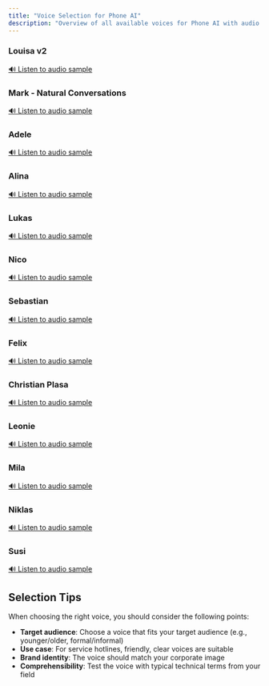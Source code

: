 ```yaml
---
title: "Voice Selection for Phone AI"
description: "Overview of all available voices for Phone AI with audio samples"
---
```


### Louisa v2

[🔊 Listen to audio sample](https://sa-imagedb.s3.eu-central-1.amazonaws.com/dialogshift/voices/ElevenLabs_2025-07-22T11_46_11_Louisa+v2_pvc_sp100_s50_sb75_se0_b_m2.mp3)

### Mark - Natural Conversations

[🔊 Listen to audio sample](https://sa-imagedb.s3.eu-central-1.amazonaws.com/dialogshift/voices/ElevenLabs_2025-07-22T11_46_48_Mark+-+Natural+Conversations_pvc_sp94_s37_sb75_se0_b_m2.mp3)

### Adele

[🔊 Listen to audio sample](https://assets.dialogshift.com/dialogshift/voices/cartesia_audioAdele.wav)

### Alina

[🔊 Listen to audio sample](https://assets.dialogshift.com/dialogshift/voices/cartesia_audioAlina.wav)

### Lukas

[🔊 Listen to audio sample](https://assets.dialogshift.com/dialogshift/voices/cartesia_audioLukas.wav)

### Nico

[🔊 Listen to audio sample](https://assets.dialogshift.com/dialogshift/voices/cartesia_audioNico.wav)

### Sebastian

[🔊 Listen to audio sample](https://assets.dialogshift.com/dialogshift/voices/cartesia_audioSebastian.wav)

### Felix

[🔊 Listen to audio sample](https://assets.dialogshift.com/dialogshift/voices/ElevenLabFelix%20–%20German.mp3)

### Christian Plasa

[🔊 Listen to audio sample](https://assets.dialogshift.com/dialogshift/voices/ElevenLabsChristianPlasa.mp3)

### Leonie

[🔊 Listen to audio sample](https://assets.dialogshift.com/dialogshift/voices/ElevenLabsLeonie.mp3)

### Mila

[🔊 Listen to audio sample](https://assets.dialogshift.com/dialogshift/voices/ElevenLabsMila.mp3)

### Niklas

[🔊 Listen to audio sample](https://assets.dialogshift.com/dialogshift/voices/ElevenLabsNiklas.mp3)

### Susi

[🔊 Listen to audio sample](https://assets.dialogshift.com/dialogshift/voices/ElevenLabsSusi.mp3)

## Selection Tips

When choosing the right voice, you should consider the following points:

- **Target audience**: Choose a voice that fits your target audience (e.g., younger/older, formal/informal)
- **Use case**: For service hotlines, friendly, clear voices are suitable
- **Brand identity**: The voice should match your corporate image
- **Comprehensibility**: Test the voice with typical technical terms from your field


